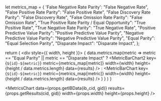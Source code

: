 


  let metrics_map = {
    'False Negative Rate Parity': "False Negative Rate",
    "False Positive Rate Parity": "False Positive Rate",
    "False Discovery Rate Parity": "False Discovery Rate",
    "False Omission Rate Parity": "False Omission Rate",
    "True Positive Rate Parity / Equal Opportunity": "True Positive Rate",
    "True Negative Rate Parity": "True Negative Rate",
    "Positive Predictive Value Parity": "Positive Predictive Value Parity",
    "Negative Predictive Value Parity": "Negative Predictive Value Parity",
    "Equal Parity": "Equal Selection Parity",
    "Disparate Impact": "Disparate Impact",
  };

  return (
    <div style={{ width, height }}>
    {
      data.metrics.map(metric => 
        metric == "Equal Parity" || metric == "Disparate Impact" ?
          <MetricBarChart2
            key={`${id}-${metric}`}
            metric={metrics_map[metric]}
            width={width}
            height={height / data.metrics.length}
            data={results}
          /> : <MetricBarChart
            key={`${id}-${metric}`}
            metric={metrics_map[metric]}
            width={width}
            height={height / data.metrics.length}
            data={results}
          />
      )
    }
    </div>
  )
}


<MetricsChart
  data={props.getIBData(ib_cid, gid)}
  results={props.getResults(cid, gid)}
  width={props.width}
  height={props.height}
/>
